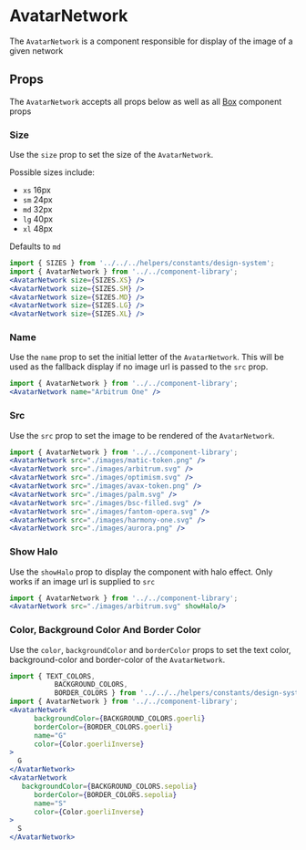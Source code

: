 

# AvatarNetwork

The `AvatarNetwork` is a component responsible for display of the image of a given network

<Canvas>
  <Story id="components-componentlibrary-avatarnetwork--default-story" />
</Canvas>

## Props

The `AvatarNetwork` accepts all props below as well as all [Box](/docs/components-ui-box--default-story#props) component props

<ArgsTable of={AvatarNetwork} />

### Size

Use the `size` prop to set the size of the `AvatarNetwork`.

Possible sizes include:

- `xs` 16px
- `sm` 24px
- `md` 32px
- `lg` 40px
- `xl` 48px

Defaults to `md`

<Canvas>
  <Story id="components-componentlibrary-avatarnetwork--size" />
</Canvas>

```jsx
import { SIZES } from '../../../helpers/constants/design-system';
import { AvatarNetwork } from '../../component-library';
<AvatarNetwork size={SIZES.XS} />
<AvatarNetwork size={SIZES.SM} />
<AvatarNetwork size={SIZES.MD} />
<AvatarNetwork size={SIZES.LG} />
<AvatarNetwork size={SIZES.XL} />
```

###  Name

Use the `name` prop to set the initial letter of the `AvatarNetwork`. This will be used as the fallback display if no image url is passed to the `src` prop.

<Canvas>
  <Story id="components-componentlibrary-avatarnetwork--name" />
</Canvas>

```jsx
import { AvatarNetwork } from '../../component-library';
<AvatarNetwork name="Arbitrum One" />
```

###  Src

Use the `src` prop to set the image to be rendered of the `AvatarNetwork`.

<Canvas>
  <Story id="components-componentlibrary-avatarnetwork--src" />
</Canvas>

```jsx
import { AvatarNetwork } from '../../component-library';
<AvatarNetwork src="./images/matic-token.png" />
<AvatarNetwork src="./images/arbitrum.svg" />
<AvatarNetwork src="./images/optimism.svg" />
<AvatarNetwork src="./images/avax-token.png" />
<AvatarNetwork src="./images/palm.svg" />
<AvatarNetwork src="./images/bsc-filled.svg" />
<AvatarNetwork src="./images/fantom-opera.svg" />
<AvatarNetwork src="./images/harmony-one.svg" />
<AvatarNetwork src="./images/aurora.png" />
```

### Show Halo

Use the `showHalo` prop to display the component with halo effect. Only works if an image url is supplied to `src`

<Canvas>
  <Story id="components-componentlibrary-avatarnetwork--show-halo" />
</Canvas>

```jsx
import { AvatarNetwork } from '../../component-library';
<AvatarNetwork src="./images/arbitrum.svg" showHalo/>
```

### Color, Background Color And Border Color

Use the `color`, `backgroundColor` and `borderColor` props to set the text color, background-color and border-color of the `AvatarNetwork`.

<Canvas>
  <Story id="components-componentlibrary-avatarnetwork--color-background-color-and-border-color" />
</Canvas>

```jsx
import { TEXT_COLORS,
           BACKGROUND_COLORS,
           BORDER_COLORS } from '../../../helpers/constants/design-system';
import { AvatarNetwork } from '../../component-library';
<AvatarNetwork
      backgroundColor={BACKGROUND_COLORS.goerli}
      borderColor={BORDER_COLORS.goerli}
      name="G"
      color={Color.goerliInverse}
>
  G
</AvatarNetwork>
<AvatarNetwork
   backgroundColor={BACKGROUND_COLORS.sepolia}
      borderColor={BORDER_COLORS.sepolia}
      name="S"
      color={Color.goerliInverse}
>
  S
</AvatarNetwork>
```
